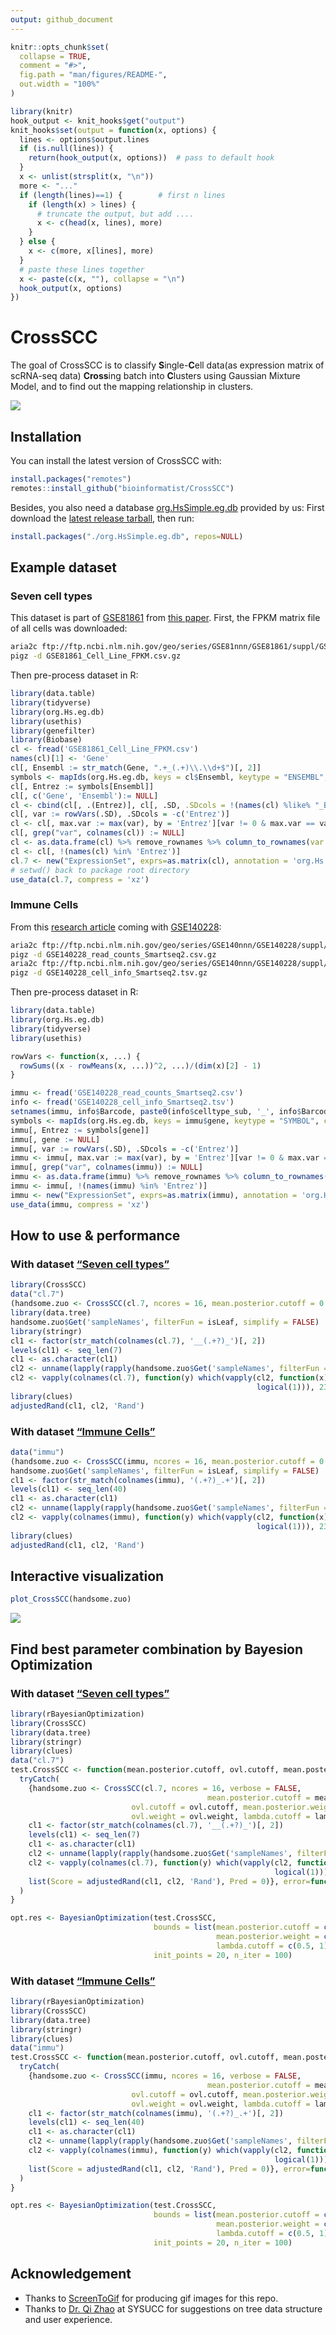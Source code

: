 ```yaml
---
output: github_document
---
```


<!-- README.md is generated from README.Rmd. Please edit that file -->

```r
knitr::opts_chunk$set(
  collapse = TRUE,
  comment = "#>",
  fig.path = "man/figures/README-",
  out.width = "100%"
)

library(knitr)
hook_output <- knit_hooks$get("output")
knit_hooks$set(output = function(x, options) {
  lines <- options$output.lines
  if (is.null(lines)) {
    return(hook_output(x, options))  # pass to default hook
  }
  x <- unlist(strsplit(x, "\n"))
  more <- "..."
  if (length(lines)==1) {        # first n lines
    if (length(x) > lines) {
      # truncate the output, but add ....
      x <- c(head(x, lines), more)
    }
  } else {
    x <- c(more, x[lines], more)
  }
  # paste these lines together
  x <- paste(c(x, ""), collapse = "\n")
  hook_output(x, options)
})
```

# CrossSCC

The goal of CrossSCC is to classify **S**ingle-**C**ell data(as expression matrix of scRNA-seq data) **Cross**ing batch into **C**lusters using Gaussian Mixture Model, and to find out the mapping relationship in clusters.

![](man/figures/readme.gif)

## Installation

You can install the latest version of CrossSCC with:

```r
install.packages("remotes")
remotes::install_github("bioinformatist/CrossSCC")
```

Besides, you also need a database [org.HsSimple.eg.db](https://github.com/bioinformatist/org.HsSimple.eg.db) provided by us: First download the [latest release tarball](https://github.com/bioinformatist/org.HsSimple.eg.db/releases), then run:

```r
install.packages("./org.HsSimple.eg.db", repos=NULL)
```

## Example dataset

### Seven cell types

This dataset is part of [GSE81861](https://www.ncbi.nlm.nih.gov/geo/query/acc.cgi?acc=GSE81861) from [this paper](https://www.nature.com/articles/ng.3818#accessions). First, the FPKM matrix file of all cells was downloaded:

```bash
aria2c ftp://ftp.ncbi.nlm.nih.gov/geo/series/GSE81nnn/GSE81861/suppl/GSE81861_Cell_Line_FPKM.csv.gz
pigz -d GSE81861_Cell_Line_FPKM.csv.gz
```

Then pre-process dataset in R:

```r
library(data.table)
library(tidyverse)
library(org.Hs.eg.db)
library(usethis)
library(genefilter)
library(Biobase)
cl <- fread('GSE81861_Cell_Line_FPKM.csv')
names(cl)[1] <- 'Gene'
cl[, Ensembl := str_match(Gene, ".+_(.+)\\.\\d+$")[, 2]]
symbols <- mapIds(org.Hs.eg.db, keys = cl$Ensembl, keytype = "ENSEMBL", column="ENTREZID", multiVals = 'first')
cl[, Entrez := symbols[Ensembl]]
cl[, c('Gene', 'Ensembl'):= NULL]
cl <- cbind(cl[, .(Entrez)], cl[, .SD, .SDcols = !(names(cl) %like% "_B2_")])
cl[, var := rowVars(.SD), .SDcols = -c('Entrez')]
cl <- cl[, max.var := max(var), by = 'Entrez'][var != 0 & max.var == var & !is.na(Entrez), ]
cl[, grep("var", colnames(cl)) := NULL]
cl <- as.data.frame(cl) %>% remove_rownames %>% column_to_rownames(var = "Entrez")
cl <- cl[, !(names(cl) %in% 'Entrez')]
cl.7 <- new("ExpressionSet", exprs=as.matrix(cl), annotation = 'org.Hs.eg.db')
# setwd() back to package root directory
use_data(cl.7, compress = 'xz')
```

### Immune Cells

From this [research article](https://doi.org/10.1016/j.cell.2019.10.003) coming with [GSE140228](https://www.ncbi.nlm.nih.gov/geo/query/acc.cgi?acc=GSE140228):

```bash
aria2c ftp://ftp.ncbi.nlm.nih.gov/geo/series/GSE140nnn/GSE140228/suppl/GSE140228_read_counts_Smartseq2.csv.gz
pigz -d GSE140228_read_counts_Smartseq2.csv.gz
aria2c ftp://ftp.ncbi.nlm.nih.gov/geo/series/GSE140nnn/GSE140228/suppl/GSE140228_cell_info_Smartseq2.tsv.gz
pigz -d GSE140228_cell_info_Smartseq2.tsv.gz
```

Then pre-process dataset in R:

```r
library(data.table)
library(org.Hs.eg.db)
library(tidyverse)
library(usethis)

rowVars <- function(x, ...) {
  rowSums((x - rowMeans(x, ...))^2, ...)/(dim(x)[2] - 1)
}

immu <- fread('GSE140228_read_counts_Smartseq2.csv')
info <- fread('GSE140228_cell_info_Smartseq2.tsv')
setnames(immu, info$Barcode, paste0(info$celltype_sub, '_', info$Barcode))
symbols <- mapIds(org.Hs.eg.db, keys = immu$gene, keytype = "SYMBOL", column="ENTREZID", multiVals = 'first')
immu[, Entrez := symbols[gene]]
immu[, gene := NULL]
immu[, var := rowVars(.SD), .SDcols = -c('Entrez')]
immu <- immu[, max.var := max(var), by = 'Entrez'][var != 0 & max.var == var & !is.na(Entrez), ]
immu[, grep("var", colnames(immu)) := NULL]
immu <- as.data.frame(immu) %>% remove_rownames %>% column_to_rownames(var = "Entrez")
immu <- immu[, !(names(immu) %in% 'Entrez')]
immu <- new("ExpressionSet", exprs=as.matrix(immu), annotation = 'org.Hs.eg.db')
use_data(immu, compress = 'xz')
```

## How to use & performance

### With dataset ["Seven cell types"](#seven-cell-types)

```r
library(CrossSCC)
data("cl.7")
(handsome.zuo <- CrossSCC(cl.7, ncores = 16, mean.posterior.cutoff = 0.2814, ovl.cutoff = 0.1265, mean.posterior.weight = 1.0000, ovl.weight = 0.3586, lambda.cutoff = 0.9277, verbose = FALSE))
library(data.tree)
handsome.zuo$Get('sampleNames', filterFun = isLeaf, simplify = FALSE)
library(stringr)
cl1 <- factor(str_match(colnames(cl.7), '__(.+?)_')[, 2])
levels(cl1) <- seq_len(7)
cl1 <- as.character(cl1)
cl2 <- unname(lapply(rapply(handsome.zuo$Get('sampleNames', filterFun = isLeaf), enquote, how = 'unlist'), eval))
cl2 <- vapply(colnames(cl.7), function(y) which(vapply(cl2, function(x) y %in% x,
                                                       logical(1))), 2333, USE.NAMES = FALSE)
library(clues)
adjustedRand(cl1, cl2, 'Rand')
```

### With dataset ["Immune Cells"](#immune-Cells)

```r
data("immu")
(handsome.zuo <- CrossSCC(immu, ncores = 16, mean.posterior.cutoff = 0.3475, ovl.cutoff = 0.2682, mean.posterior.weight = 0.0000, ovl.weight = 0.7094, lambda.cutoff = 0.8587))
handsome.zuo$Get('sampleNames', filterFun = isLeaf, simplify = FALSE)
cl1 <- factor(str_match(colnames(immu), '(.+?)_.+')[, 2])
levels(cl1) <- seq_len(40)
cl1 <- as.character(cl1)
cl2 <- unname(lapply(rapply(handsome.zuo$Get('sampleNames', filterFun = isLeaf), enquote, how = 'unlist'), eval))
cl2 <- vapply(colnames(immu), function(y) which(vapply(cl2, function(x) y %in% x,
                                                       logical(1))), 2333, USE.NAMES = FALSE)
library(clues)
adjustedRand(cl1, cl2, 'Rand')
```

## Interactive visualization

```r
plot_CrossSCC(handsome.zuo)
```

![](man/figures/readme2.gif)

## Find best parameter combination by Bayesion Optimization

### With dataset ["Seven cell types"](#seven-cell-types)

```r
library(rBayesianOptimization)
library(CrossSCC)
library(data.tree)
library(stringr)
library(clues)
data("cl.7")
test.CrossSCC <- function(mean.posterior.cutoff, ovl.cutoff, mean.posterior.weight, ovl.weight, lambda.cutoff) {
  tryCatch(
    {handsome.zuo <- CrossSCC(cl.7, ncores = 16, verbose = FALSE,
                                            mean.posterior.cutoff = mean.posterior.cutoff,
                           ovl.cutoff = ovl.cutoff, mean.posterior.weight = mean.posterior.weight,
                           ovl.weight = ovl.weight, lambda.cutoff = lambda.cutoff)
    cl1 <- factor(str_match(colnames(cl.7), '__(.+?)_')[, 2])
    levels(cl1) <- seq_len(7)
    cl1 <- as.character(cl1)
    cl2 <- unname(lapply(rapply(handsome.zuo$Get('sampleNames', filterFun = isLeaf), enquote, how = 'unlist'), eval))
    cl2 <- vapply(colnames(cl.7), function(y) which(vapply(cl2, function(x) y %in% x, 
                                                           logical(1))), 2333, USE.NAMES = FALSE)
    list(Score = adjustedRand(cl1, cl2, 'Rand'), Pred = 0)}, error=function(e) list(Score = 0, Pred = 0)
  )
}

opt.res <- BayesianOptimization(test.CrossSCC,
                                bounds = list(mean.posterior.cutoff = c(0, 0.5), ovl.cutoff = c(0, 0.5),
                                              mean.posterior.weight = c(0, 1), ovl.weight = c(0, 1),
                                              lambda.cutoff = c(0.5, 1)),
                                init_points = 20, n_iter = 100)
```

### With dataset ["Immune Cells"](#immune-Cells)

```r
library(rBayesianOptimization)
library(CrossSCC)
library(data.tree)
library(stringr)
library(clues)
data("immu")
test.CrossSCC <- function(mean.posterior.cutoff, ovl.cutoff, mean.posterior.weight, ovl.weight, lambda.cutoff) {
  tryCatch(
    {handsome.zuo <- CrossSCC(immu, ncores = 16, verbose = FALSE,
                                            mean.posterior.cutoff = mean.posterior.cutoff,
                           ovl.cutoff = ovl.cutoff, mean.posterior.weight = mean.posterior.weight,
                           ovl.weight = ovl.weight, lambda.cutoff = lambda.cutoff)
    cl1 <- factor(str_match(colnames(immu), '(.+?)_.+')[, 2])
    levels(cl1) <- seq_len(40)
    cl1 <- as.character(cl1)
    cl2 <- unname(lapply(rapply(handsome.zuo$Get('sampleNames', filterFun = isLeaf), enquote, how = 'unlist'), eval))
    cl2 <- vapply(colnames(immu), function(y) which(vapply(cl2, function(x) y %in% x, 
                                                           logical(1))), 2333, USE.NAMES = FALSE)
    list(Score = adjustedRand(cl1, cl2, 'Rand'), Pred = 0)}, error=function(e) list(Score = 0, Pred = 0)
  )
}

opt.res <- BayesianOptimization(test.CrossSCC,
                                bounds = list(mean.posterior.cutoff = c(0, 0.5), ovl.cutoff = c(0, 0.5),
                                              mean.posterior.weight = c(0, 1), ovl.weight = c(0, 1),
                                              lambda.cutoff = c(0.5, 1)),
                                init_points = 20, n_iter = 100)
```

## Acknowledgement

- Thanks to [ScreenToGif](https://github.com/NickeManarin/ScreenToGif) for producing gif images for this repo.
- Thanks to [Dr. Qi Zhao](http://seqworld.com) at SYSUCC for suggestions on tree data structure and user experience.
